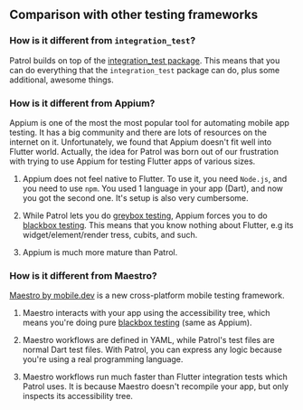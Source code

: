 ## Comparison with other testing frameworks

### How is it different from `integration_test`?

Patrol builds on top of the [integration_test package][integration_test]. This
means that you can do everything that the `integration_test` package can do,
plus some additional, awesome things.

### How is it different from Appium?

Appium is one of the most the most popular tool for automating mobile app
testing. It has a big community and there are lots of resources on the internet
on it. Unfortunately, we found that Appium doesn't fit well into Flutter world.
Actually, the idea for Patrol was born out of our frustration with trying to use
Appium for testing Flutter apps of various sizes.

1. Appium does not feel native to Flutter. To use it, you need `Node.js`, and
   you need to use `npm`. You used 1 language in your app (Dart), and now you
   got the second one. It's setup is also very cumbersome.

1. While Patrol lets you do [greybox testing][greybox], Appium forces you to do
   [blackbox testing][blackbox]. This means that you know nothing about Flutter,
   e.g its widget/element/render tress, cubits, and such.

1. Appium is much more mature than Patrol.

### How is it different from Maestro?

[Maestro by mobile.dev][evil_maestro] is a new cross-platform mobile testing
framework.

1. Maestro interacts with your app using the accessibility tree, which means
   you're doing pure [blackbox testing][blackbox] (same as Appium).

1. Maestro workflows are defined in YAML, while Patrol's test files are normal
   Dart test files. With Patrol, you can express any logic because you're using
   a real programming language.

1. Maestro workflows run much faster than Flutter integration tests which Patrol
   uses. It is because Maestro doesn't recompile your app, but only inspects its
   accessibility tree.

[appium]: https://appium.io
[evil_maestro]: https://maestro.mobile.dev
[greybox]: https://en.wikipedia.org/wiki/Gray_box_testing
[blackbox]: https://en.wikipedia.org/wiki/Black-box_testing
[integration_test]: https://github.com/flutter/flutter/tree/master/packages/integration_test
